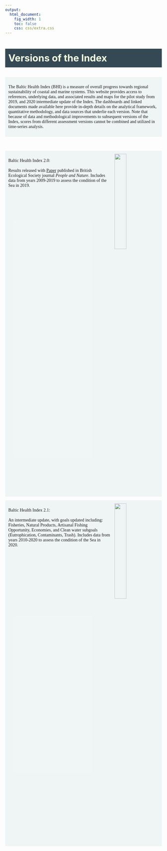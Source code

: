 ```yaml
---
output:
  html_document:
    fig_width: 1
    toc: false
    css: css/extra.css
---
```


<h3 style="background-color:#09232fd1;color:#f3ffe1;line-height:60px;font-size:220%;padding-left:10px;">
Versions of the Index
</h3>

<div class="wrap page-lead-content" style="background-color:#edf3f5d1;padding:10px;font-family:PT Sans;margin-bottom:12px;">
<p>
The Baltic Health Index (BHI) is a measure of overall progress towards regional sustainability of coastal and marine systems. This website provides access to references, underlying data, and associated results and maps for the pilot study from 2019, and 2020 intermediate update of the Index. The dashboards and linked documents made available here provide in-depth details on the analytical framework, quantitative methodology, and data sources that underlie each version. Note that because of data and methodological improvements to subsequent versions of the Index, scores from different assessment versions cannot be combined and utilized in time-series analysis.
</p>
</div>

<br>

<div class="wrap page-lead-content" style="background-color:#edf3f5d1;padding:10px;font-family:PT Sans;margin-bottom:12px;">
<a href="https://baltic-ohi.shinyapps.io/dashboard/">
<img src="images/shiny-original.png" style="float:right;width:28%;margin:0px 6px;">
</a>
<div style="width: 68%;">
<p>
<h4 style="font-weight: 500; display: inline;"> Baltic Health Index 2.0: </h4> 
<br>
<br>
Results released with [Paper](https://doi.org/10.1002/pan3.10178) published in British Ecological Society journal _People and Nature_. Includes data from years 2009-2019 to assess the condition of the Sea in 2019.
</p>
</div>
<div style="clear:both;"></div>
</div>


<div class="wrap page-lead-content" style="background-color:#edf3f5d1;padding:10px;font-family:PT Sans;margin-bottom:12px;">
<img src="images/shiny-beta.png" style="float:right;width:28%;margin:0px 6px;">
<div style="width: 68%;">
<p>
<h4 style="font-weight: 500; display: inline;"> Baltic Health Index 2.1: </h4> 
<br>
<br>
An intermediate update, with goals updated including: Fisheries, Natural Products, Artisanal Fishing Opportunity, Economies, and Clean water subgoals (Eutrophication, Contaminants, Trash). Includes data from years 2010-2020 to assess the condition of the Sea in 2020.
</p>
</div>
<div style="clear:both;"></div>
</div>
